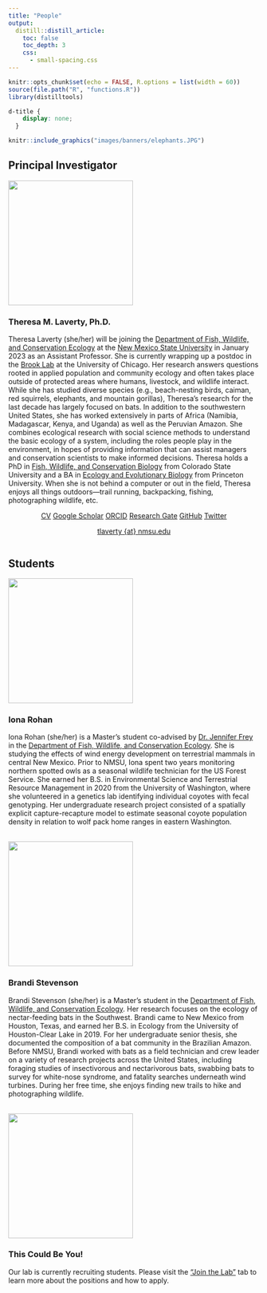 ```yaml
---
title: "People"
output:
  distill::distill_article:
    toc: false
    toc_depth: 3
    css:
      - small-spacing.css
---
```



```r
knitr::opts_chunk$set(echo = FALSE, R.options = list(width = 60))
source(file.path("R", "functions.R"))
library(distilltools)
```

```css
d-title {
    display: none;
  }
```

```r
knitr::include_graphics("images/banners/elephants.JPG")
```

## Principal Investigator
:::float-left

<img src="images/people/theresa-laverty2.jpg" width="250px">

### Theresa M. Laverty, Ph.D.

Theresa Laverty (she/her) will be joining the [Department of Fish, Wildlife, and Conservation Ecology](https://fwce.nmsu.edu/) at the [New Mexico State University](https://nmsu.edu/) in January 2023 as an Assistant Professor. She is currently wrapping up a postdoc in the [Brook Lab](https://brooklab.org/) at the University of Chicago. Her research answers questions rooted in applied population and community ecology and often takes place outside of protected areas where humans, livestock, and wildlife interact. While she has studied diverse species (e.g., beach-nesting birds, caiman, red squirrels, elephants, and mountain gorillas), Theresa's research for the last decade has largely focused on bats. In addition to the southwestern United States, she has worked extensively in parts of Africa (Namibia, Madagascar, Kenya, and Uganda) as well as the Peruvian Amazon. She combines ecological research with social science methods to understand the basic ecology of a system, including the roles people play in the environment, in hopes of providing information that can assist managers and conservation scientists to make informed decisions. Theresa holds a PhD in [Fish, Wildlife, and Conservation Biology](https://warnercnr.colostate.edu/fwcb/) from Colorado State University and a BA in [Ecology and Evolutionary Biology](https://eeb.princeton.edu/) from Princeton University. When she is not behind a computer or out in the field, Theresa enjoys all things outdoors—trail running, backpacking, fishing, photographing wildlife, etc.

:::

<center>
<div style="display: inline-block">
<a href="attachments/Laverty_CV.pdf" class="icon-link" target="_blank" rel="noopener"><i class=""></i> CV</a> </div><div style="display: inline-block">
<a href="https://scholar.google.com/citations?user=lbgxJ2UAAAAJ&hl=en" class="icon-link" target="_blank" rel="noopener"><i class="ai ai-google-scholar"></i> Google Scholar</a> </div>
<div style="display: inline-block"><a href="https://orcid.org/0000-0003-1727-5943" class="icon-link" target="_blank" rel="noopener"><i class="ai ai-orcid"></i> ORCID</a> </div>
<div style="display: inline-block">
<a href="https://www.researchgate.net/profile/Theresa-Laverty-2" class="icon-link" target="_blank" rel="noopener"><i class="ai ai-researchgate"></i> Research Gate</a> </div>
<div style="display: inline-block">
<a href=https://github.com/theresalaverty class="icon-link" target="_blank" rel="noopener"><i class="fab fa-github"></i> GitHub</a> </div>
<div style="display: inline-block">
<a href=https://twitter.com/theresalaverty class="icon-link" target="_blank" rel="noopener"><i class="fab fa-twitter"></i> Twitter</a></div>
<div style="display: inline-block">
<a href=mailto:tlaverty@nmsu.edu class="icon-link" target="_blank" rel="noopener"> <i class="fa fa-envelope"></i> tlaverty {at} nmsu.edu</a>
</div>
</center>


## Students

:::float-left

<img src="images/people/iona-rohan.jpeg" width="250px">

### Iona Rohan 

Iona Rohan (she/her) is a Master’s student co-advised by [Dr. Jennifer Frey](https://fwce.nmsu.edu/faculty-staff/jennifer-frey.html) in the [Department of Fish, Wildlife, and Conservation Ecology](https://fwce.nmsu.edu/). She is studying the effects of wind energy development on terrestrial mammals in central New Mexico. Prior to NMSU, Iona spent two years monitoring northern spotted owls as a seasonal wildlife technician for the US Forest Service. She earned her B.S. in Environmental Science and Terrestrial Resource Management in 2020 from the University of Washington, where she volunteered in a genetics lab identifying individual coyotes with fecal genotyping. Her undergraduate research project consisted of a spatially explicit capture-recapture model to estimate seasonal coyote population density in relation to wolf pack home ranges in eastern Washington. 
\
\

<img src="images/people/brandi-stevenson.png" width="250px">

### Brandi Stevenson 

Brandi Stevenson (she/her) is a Master’s student in the [Department of Fish, Wildlife, and Conservation Ecology](https://fwce.nmsu.edu/). Her research focuses on the ecology of nectar-feeding bats in the Southwest. Brandi came to New Mexico from Houston, Texas, and earned her B.S. in Ecology from the University of Houston-Clear Lake in 2019. For her undergraduate senior thesis, she documented the composition of a bat community in the Brazilian Amazon. Before NMSU, Brandi worked with bats as a field technician and crew leader on a variety of research projects across the United States, including foraging studies of insectivorous and nectarivorous bats, swabbing bats to survey for white-nose syndrome, and fatality searches underneath wind turbines. During her free time, she enjoys finding new trails to hike and photographing wildlife.
\
\

<img src="images/people/NYTH.png" width="250px">

### This Could Be You!

Our lab is currently recruiting students. Please visit the ["Join the Lab"](join-the-lab.html) tab to learn more about the positions and how to apply.

:::
